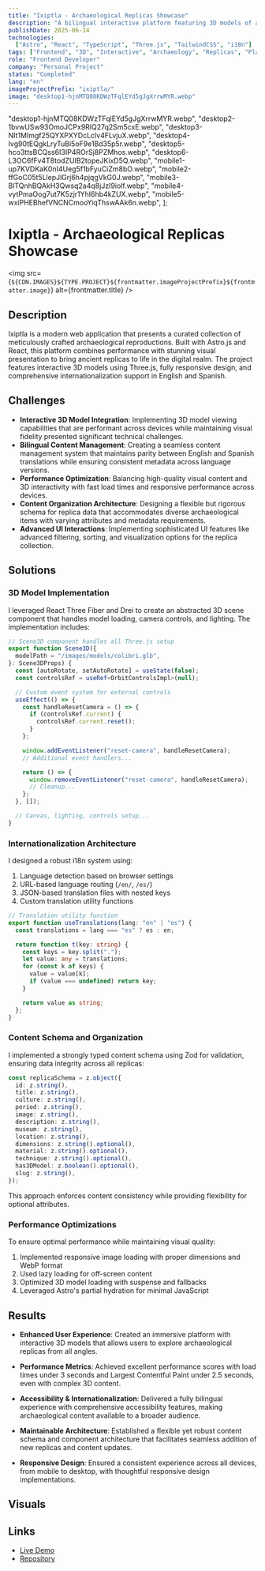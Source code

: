 ```yaml
---
title: "Ixiptla - Archaeological Replicas Showcase"
description: "A bilingual interactive platform featuring 3D models of archaeological replicas"
publishDate: 2025-06-14
technologies:
  ["Astro", "React", "TypeScript", "Three.js", "TailwindCSS", "i18n"]
tags: ["Frontend", "3D", "Interactive", "Archaeology", "Replicas", "Platform"]
role: "Frontend Developer"
company: "Personal Project"
status: "Completed"
lang: "en"
imageProjectPrefix: "ixiptla/"
image: "desktop1-hjnMTQ08KDWzTFqlEYd5gJgXrrwMYR.webp"
---
```



  "desktop1-hjnMTQ08KDWzTFqlEYd5gJgXrrwMYR.webp",
  "desktop2-1bvwUSw93OmoJCPx9RlQ27q2Sm5cxE.webp",
  "desktop3-NIt1MImgf25QYXPXYDcLclv4FLvjuX.webp",
  "desktop4-Ivg90tEQgkLryTuBi5oF9e1Bd35p5r.webp",
  "desktop5-hco3ttsBCQss6I3IP4ROrSj8PZMhos.webp",
  "desktop6-L3OC6fFv4T8todZUIB2topeJKixD5Q.webp",
  "mobile1-up7KVDKaK0nI4Ueg5f1bFyuCiZm8bO.webp",
  "mobile2-ffGoC05t5LlepJlGrj6h4pjqgVkG0J.webp",
  "mobile3-BlTQnhBQAkH3Qwsq2a4q8jJzI9iolf.webp",
  "mobile4-vytPmaOog7ut7K5zjr1YhI6hb4kZUX.webp",
  "mobile5-wxiPHEBhefVNCNCmooYiqThswAAk6n.webp",
];

# Ixiptla - Archaeological Replicas Showcase

<img
  src={`${CDN.IMAGES}${TYPE.PROJECT}${frontmatter.imageProjectPrefix}${frontmatter.image}`}
  alt={frontmatter.title}
/>

## Description

Ixiptla is a modern web application that presents a curated collection of meticulously crafted archaeological reproductions. Built with Astro.js and React, this platform combines performance with stunning visual presentation to bring ancient replicas to life in the digital realm. The project features interactive 3D models using Three.js, fully responsive design, and comprehensive internationalization support in English and Spanish.

## Challenges

- **Interactive 3D Model Integration**: Implementing 3D model viewing capabilities that are performant across devices while maintaining visual fidelity presented significant technical challenges.
- **Bilingual Content Management**: Creating a seamless content management system that maintains parity between English and Spanish translations while ensuring consistent metadata across language versions.
- **Performance Optimization**: Balancing high-quality visual content and 3D interactivity with fast load times and responsive performance across devices.
- **Content Organization Architecture**: Designing a flexible but rigorous schema for replica data that accommodates diverse archaeological items with varying attributes and metadata requirements.
- **Advanced UI Interactions**: Implementing sophisticated UI features like advanced filtering, sorting, and visualization options for the replica collection.

## Solutions

### 3D Model Implementation

I leveraged React Three Fiber and Drei to create an abstracted 3D scene component that handles model loading, camera controls, and lighting. The implementation includes:

```typescript
// Scene3D component handles all Three.js setup
export function Scene3D({
  modelPath = "/images/models/colibri.glb",
}: Scene3DProps) {
  const [autoRotate, setAutoRotate] = useState(false);
  const controlsRef = useRef<OrbitControlsImpl>(null);

  // Custom event system for external controls
  useEffect(() => {
    const handleResetCamera = () => {
      if (controlsRef.current) {
        controlsRef.current.reset();
      }
    };

    window.addEventListener("reset-camera", handleResetCamera);
    // Additional event handlers...

    return () => {
      window.removeEventListener("reset-camera", handleResetCamera);
      // Cleanup...
    };
  }, []);

  // Canvas, lighting, controls setup...
}
```

### Internationalization Architecture

I designed a robust i18n system using:

1. Language detection based on browser settings
2. URL-based language routing (`/en/`, `/es/`)
3. JSON-based translation files with nested keys
4. Custom translation utility functions

```typescript
// Translation utility function
export function useTranslations(lang: "en" | "es") {
  const translations = lang === "es" ? es : en;

  return function t(key: string) {
    const keys = key.split(".");
    let value: any = translations;
    for (const k of keys) {
      value = value[k];
      if (value === undefined) return key;
    }

    return value as string;
  };
}
```

### Content Schema and Organization

I implemented a strongly typed content schema using Zod for validation, ensuring data integrity across all replicas:

```typescript
const replicaSchema = z.object({
  id: z.string(),
  title: z.string(),
  culture: z.string(),
  period: z.string(),
  image: z.string(),
  description: z.string(),
  museum: z.string(),
  location: z.string(),
  dimensions: z.string().optional(),
  material: z.string().optional(),
  technique: z.string().optional(),
  has3DModel: z.boolean().optional(),
  slug: z.string(),
});
```

This approach enforces content consistency while providing flexibility for optional attributes.

### Performance Optimizations

To ensure optimal performance while maintaining visual quality:

1. Implemented responsive image loading with proper dimensions and WebP format
2. Used lazy loading for off-screen content
3. Optimized 3D model loading with suspense and fallbacks
4. Leveraged Astro's partial hydration for minimal JavaScript

## Results

- **Enhanced User Experience**: Created an immersive platform with interactive 3D models that allows users to explore archaeological replicas from all angles.

- **Performance Metrics**: Achieved excellent performance scores with load times under 3 seconds and Largest Contentful Paint under 2.5 seconds, even with complex 3D content.

- **Accessibility & Internationalization**: Delivered a fully bilingual experience with comprehensive accessibility features, making archaeological content available to a broader audience.

- **Maintainable Architecture**: Established a flexible yet robust content schema and component architecture that facilitates seamless addition of new replicas and content updates.

- **Responsive Design**: Ensured a consistent experience across all devices, from mobile to desktop, with thoughtful responsive design implementations.

## Visuals

<ImageGallery 
  images={images} 
  projectId={frontmatter.imageProjectPrefix} 
  title={frontmatter.title} 
/>

## Links

- <a href="https://ixiptla.com/" target="_blank">
    Live Demo
  </a>
- <a href="https://github.com/Itzli2000/ixiptla" target="_blank">
    Repository
  </a>
